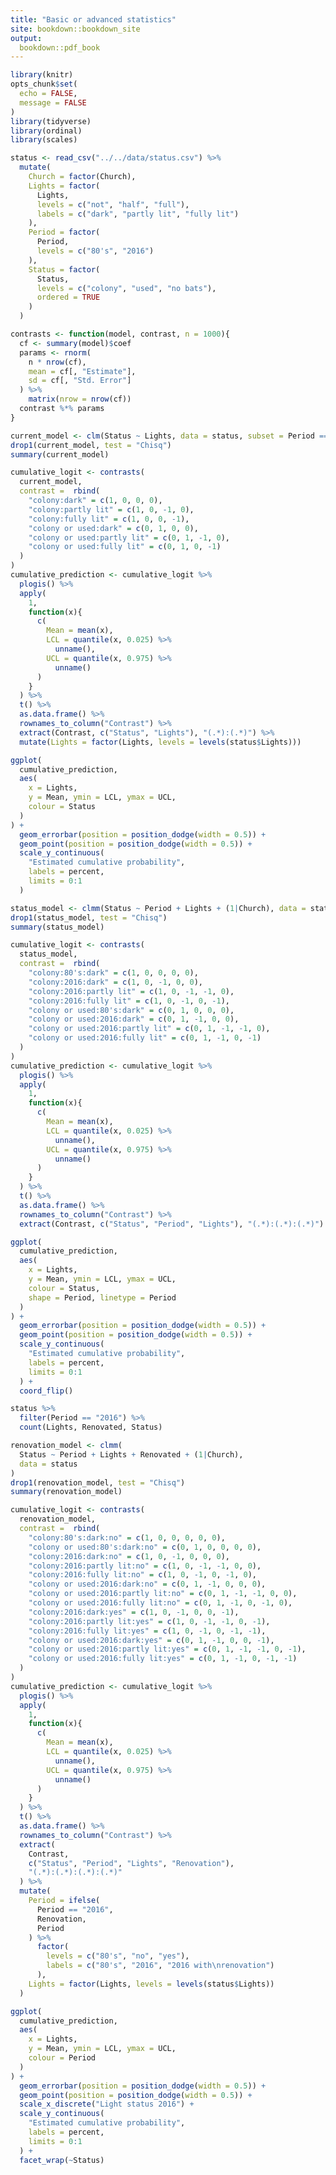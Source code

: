 ```yaml
---
title: "Basic or advanced statistics"
site: bookdown::bookdown_site
output: 
  bookdown::pdf_book
---
```


```r
library(knitr)
opts_chunk$set(
  echo = FALSE,
  message = FALSE
)
library(tidyverse)
library(ordinal)
library(scales)
```

```r
status <- read_csv("../../data/status.csv") %>%
  mutate(
    Church = factor(Church),
    Lights = factor(
      Lights,
      levels = c("not", "half", "full"),
      labels = c("dark", "partly lit", "fully lit")
    ),
    Period = factor(
      Period,
      levels = c("80's", "2016")
    ),
    Status = factor(
      Status,
      levels = c("colony", "used", "no bats"),
      ordered = TRUE
    )
  )
```

```r
contrasts <- function(model, contrast, n = 1000){
  cf <- summary(model)$coef
  params <- rnorm(
    n * nrow(cf), 
    mean = cf[, "Estimate"], 
    sd = cf[, "Std. Error"]
  ) %>%
    matrix(nrow = nrow(cf))
  contrast %*% params
}
```

```r
current_model <- clm(Status ~ Lights, data = status, subset = Period == "2016")
drop1(current_model, test = "Chisq")
summary(current_model)
```

```r
cumulative_logit <- contrasts(
  current_model, 
  contrast =  rbind(
    "colony:dark" = c(1, 0, 0, 0),
    "colony:partly lit" = c(1, 0, -1, 0),
    "colony:fully lit" = c(1, 0, 0, -1),
    "colony or used:dark" = c(0, 1, 0, 0),
    "colony or used:partly lit" = c(0, 1, -1, 0),
    "colony or used:fully lit" = c(0, 1, 0, -1)
  )
)
cumulative_prediction <- cumulative_logit %>%
  plogis() %>%
  apply(
    1, 
    function(x){
      c(
        Mean = mean(x), 
        LCL = quantile(x, 0.025) %>%
          unname(), 
        UCL = quantile(x, 0.975) %>%
          unname()
      )
    }
  ) %>%
  t() %>%
  as.data.frame() %>%
  rownames_to_column("Contrast") %>%
  extract(Contrast, c("Status", "Lights"), "(.*):(.*)") %>%
  mutate(Lights = factor(Lights, levels = levels(status$Lights)))
```

```r
ggplot(
  cumulative_prediction, 
  aes(
    x = Lights, 
    y = Mean, ymin = LCL, ymax = UCL, 
    colour = Status
  )
) +
  geom_errorbar(position = position_dodge(width = 0.5)) +
  geom_point(position = position_dodge(width = 0.5)) +
  scale_y_continuous(
    "Estimated cumulative probability",
    labels = percent, 
    limits = 0:1
  )
```

  
```r
status_model <- clmm(Status ~ Period + Lights + (1|Church), data = status)
drop1(status_model, test = "Chisq")
summary(status_model)
```

```r
cumulative_logit <- contrasts(
  status_model, 
  contrast =  rbind(
    "colony:80's:dark" = c(1, 0, 0, 0, 0),
    "colony:2016:dark" = c(1, 0, -1, 0, 0),
    "colony:2016:partly lit" = c(1, 0, -1, -1, 0),
    "colony:2016:fully lit" = c(1, 0, -1, 0, -1),
    "colony or used:80's:dark" = c(0, 1, 0, 0, 0),
    "colony or used:2016:dark" = c(0, 1, -1, 0, 0),
    "colony or used:2016:partly lit" = c(0, 1, -1, -1, 0),
    "colony or used:2016:fully lit" = c(0, 1, -1, 0, -1)
  )
)
cumulative_prediction <- cumulative_logit %>%
  plogis() %>%
  apply(
    1, 
    function(x){
      c(
        Mean = mean(x), 
        LCL = quantile(x, 0.025) %>%
          unname(), 
        UCL = quantile(x, 0.975) %>%
          unname()
      )
    }
  ) %>%
  t() %>%
  as.data.frame() %>%
  rownames_to_column("Contrast") %>%
  extract(Contrast, c("Status", "Period", "Lights"), "(.*):(.*):(.*)")
```

```r
ggplot(
  cumulative_prediction, 
  aes(
    x = Lights, 
    y = Mean, ymin = LCL, ymax = UCL, 
    colour = Status, 
    shape = Period, linetype = Period
  )
) +
  geom_errorbar(position = position_dodge(width = 0.5)) +
  geom_point(position = position_dodge(width = 0.5)) +
  scale_y_continuous(
    "Estimated cumulative probability",
    labels = percent, 
    limits = 0:1
  ) + 
  coord_flip()
```

```r
status %>%
  filter(Period == "2016") %>%
  count(Lights, Renovated, Status)
```


```r
renovation_model <- clmm(
  Status ~ Period + Lights + Renovated + (1|Church), 
  data = status
)
drop1(renovation_model, test = "Chisq")
summary(renovation_model)
```

```r
cumulative_logit <- contrasts(
  renovation_model, 
  contrast =  rbind(
    "colony:80's:dark:no" = c(1, 0, 0, 0, 0, 0),
    "colony or used:80's:dark:no" = c(0, 1, 0, 0, 0, 0),
    "colony:2016:dark:no" = c(1, 0, -1, 0, 0, 0),
    "colony:2016:partly lit:no" = c(1, 0, -1, -1, 0, 0),
    "colony:2016:fully lit:no" = c(1, 0, -1, 0, -1, 0),
    "colony or used:2016:dark:no" = c(0, 1, -1, 0, 0, 0),
    "colony or used:2016:partly lit:no" = c(0, 1, -1, -1, 0, 0),
    "colony or used:2016:fully lit:no" = c(0, 1, -1, 0, -1, 0),
    "colony:2016:dark:yes" = c(1, 0, -1, 0, 0, -1),
    "colony:2016:partly lit:yes" = c(1, 0, -1, -1, 0, -1),
    "colony:2016:fully lit:yes" = c(1, 0, -1, 0, -1, -1),
    "colony or used:2016:dark:yes" = c(0, 1, -1, 0, 0, -1),
    "colony or used:2016:partly lit:yes" = c(0, 1, -1, -1, 0, -1),
    "colony or used:2016:fully lit:yes" = c(0, 1, -1, 0, -1, -1)
  )
)
cumulative_prediction <- cumulative_logit %>%
  plogis() %>%
  apply(
    1, 
    function(x){
      c(
        Mean = mean(x), 
        LCL = quantile(x, 0.025) %>%
          unname(), 
        UCL = quantile(x, 0.975) %>%
          unname()
      )
    }
  ) %>%
  t() %>%
  as.data.frame() %>%
  rownames_to_column("Contrast") %>%
  extract(
    Contrast, 
    c("Status", "Period", "Lights", "Renovation"), 
    "(.*):(.*):(.*):(.*)"
  ) %>%
  mutate(
    Period = ifelse(
      Period == "2016",
      Renovation,
      Period
    ) %>%
      factor(
        levels = c("80's", "no", "yes"),
        labels = c("80's", "2016", "2016 with\nrenovation")
      ),
    Lights = factor(Lights, levels = levels(status$Lights))
  )
```

```r
ggplot(
  cumulative_prediction, 
  aes(
    x = Lights, 
    y = Mean, ymin = LCL, ymax = UCL, 
    colour = Period
  )
) +
  geom_errorbar(position = position_dodge(width = 0.5)) +
  geom_point(position = position_dodge(width = 0.5)) +
  scale_x_discrete("Light status 2016") +
  scale_y_continuous(
    "Estimated cumulative probability",
    labels = percent, 
    limits = 0:1
  ) + 
  facet_wrap(~Status)
```
